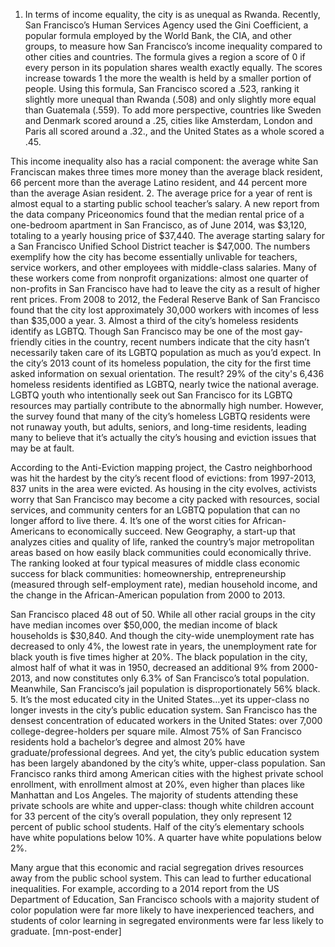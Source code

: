 1. In terms of income equality, the city is as unequal as Rwanda.
Recently, San Francisco’s Human Services Agency used the Gini Coefficient, a popular formula employed by the World Bank, the CIA, and other groups, to measure how San Francisco’s income inequality compared to other cities and countries. The formula gives a region a score of 0 if every person in its population shares wealth exactly equally. The scores increase towards 1 the more the wealth is held by a smaller portion of people. Using this formula, San Francisco scored a .523, ranking it slightly more unequal than Rwanda (.508) and only slightly more equal than Guatemala (.559). To add more perspective, countries like Sweden and Denmark scored around a .25, cities like Amsterdam, London and Paris all scored around a .32., and the United States as a whole scored a .45.

This income inequality also has a racial component: the average white San Franciscan makes three times more money than the average black resident, 66 percent more than the average Latino resident, and 44 percent more than the average Asian resident.
2. The average price for a year of rent is almost equal to a starting public school teacher’s salary.
A new report from the data company Priceonomics found that the median rental price of a one-bedroom apartment in San Francisco, as of June 2014, was $3,120, totaling to a yearly housing price of $37,440. The average starting salary for a San Francisco Unified School District teacher is $47,000. The numbers exemplify how the city has become essentially unlivable for teachers, service workers, and other employees with middle-class salaries. Many of these workers come from nonprofit organizations: almost one quarter of non-profits in San Francisco have had to leave the city as a result of higher rent prices. From 2008 to 2012, the Federal Reserve Bank of San Francisco found that the city lost approximately 30,000 workers with incomes of less than $35,000 a year.
3. Almost a third of the city’s homeless residents identify as LGBTQ.
Though San Francisco may be one of the most gay-friendly cities in the country, recent numbers indicate that the city hasn’t necessarily taken care of its LGBTQ population as much as you’d expect. In the city’s 2013 count of its homeless population, the city for the first time asked information on sexual orientation. The result? 29% of the city's 6,436 homeless residents identified as LGBTQ, nearly twice the national average. LGBTQ youth who intentionally seek out San Francisco for its LGBTQ resources may partially contribute to the abnormally high number. However, the survey found that many of the city’s homeless LGBTQ residents were not runaway youth, but adults, seniors, and long-time residents, leading many to believe that it’s actually the city’s housing and eviction issues that may be at fault.

According to the Anti-Eviction mapping project, the Castro neighborhood was hit the hardest by the city’s recent flood of evictions: from 1997-2013, 837 units in the area were evicted. As housing in the city evolves, activists worry that San Francisco may become a city packed with resources, social services, and community centers for an LGBTQ population that can no longer afford to live there.
4. It’s one of the worst cities for African-Americans to economically succeed.
New Geography, a start-up that analyzes cities and quality of life, ranked the country’s major metropolitan areas based on how easily black communities could economically thrive. The ranking looked at four typical measures of middle class economic success for black communities: homeownership, entrepreneurship (measured through self-employment rate), median household income, and the change in the African-American population from 2000 to 2013.

San Francisco placed 48 out of 50. While all other racial groups in the city have median incomes over $50,000, the median income of black households is $30,840. And though the city-wide unemployment rate has decreased to only 4%, the lowest rate in years, the unemployment rate for black youth is five times higher at 20%. The black population in the city, almost half of what it was in 1950, decreased an additional 9% from 2000-2013, and now constitutes only 6.3% of San Francisco’s total population. Meanwhile, San Francisco’s jail population is disproportionately 56% black.
5. It’s the most educated city in the United States…yet its upper-class no longer invests in the city’s public education system.
San Francisco has the densest concentration of educated workers in the United States: over 7,000 college-degree-holders per square mile. Almost 75% of San Francisco residents hold a bachelor’s degree and almost 20% have graduate/professional degrees. And yet, the city’s public education system has been largely abandoned by the city’s white, upper-class population.
San Francisco ranks third among American cities with the highest private school enrollment, with enrollment almost at 20%, even higher than places like Manhattan and Los Angeles. The majority of students attending these private schools are white and upper-class: though white children account for 33 percent of the city’s overall population, they only represent 12 percent of public school students. Half of the city’s elementary schools have white populations below 10%. A quarter have white populations below 2%.

Many argue that this economic and racial segregation drives resources away from the public school system. This can lead to further educational inequalities. For example, according to a 2014 report from the US Department of Education, San Francisco schools with a majority student of color population were far more likely to have inexperienced teachers, and students of color learning in segregated environments were far less likely to graduate. [mn-post-ender]